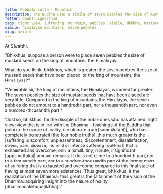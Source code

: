 ```yaml
---
title: Pabbata sutta - Mountain
description: The Buddha uses a simile of seven pebbles the size of mustard seeds placed on the king of mountains, the Himalayas, to illustrate the extent of suffering that is exhausted and overcome by a disciple of the noble ones who has attained right view.
fetter: doubt, ignorance
tags: right view, suffering, mountain, pebbles, simile, dukkha, mustard seeds, himalayan mountains, sn, sn12-21, sn13
simile: himalayan mountains, seven pebbles
slug: sn13.9
---
```


At Sāvatthi.

"Bhikkhus, suppose a person were to place seven pebbles the size of mustard seeds on the king of mountains, the Himalayas.

What do you think, bhikkhus, which is greater: the seven pebbles the size of mustard seeds that have been placed, or the king of mountains, the Himalayas?"

"Venerable sir, the king of mountains, the Himalayas, is indeed far greater. The seven pebbles the size of mustard seeds that have been placed are very little. Compared to the king of mountains, the Himalayas, the seven pebbles do not amount to a hundredth part, nor a thousandth part, nor even a hundred-thousandth part."

"Just so, bhikkhus, for the disciple of the noble ones who has attained \|right view::view that is in line with the Dhamma - teachings of the Buddha that point to the nature of reality, the ultimate truth [sammādiṭṭhi]|, who has completely penetrated [the four noble truths], this much greater is the |suffering::discomfort, unpleasantness, discontentment, dissatisfaction, stress, pain, disease, i.e. mild or intense suffering [dukkha]| that is exhausted and overcome; only a |small::tiny, minute, insignificant [appamattaka]| amount remains. It does not come to a hundredth part, nor to a thousandth part, nor to a hundred-thousandth part of the former mass of suffering that is exhausted and overcome compared to this final state of having at most seven more existences. Thus great, bhikkhus, is the realization of the Dhamma; thus great is the \|attainment of the vision of the Dhamma::acquiring insight into the nature of reality [dhammacakkhupaṭilābha]|."